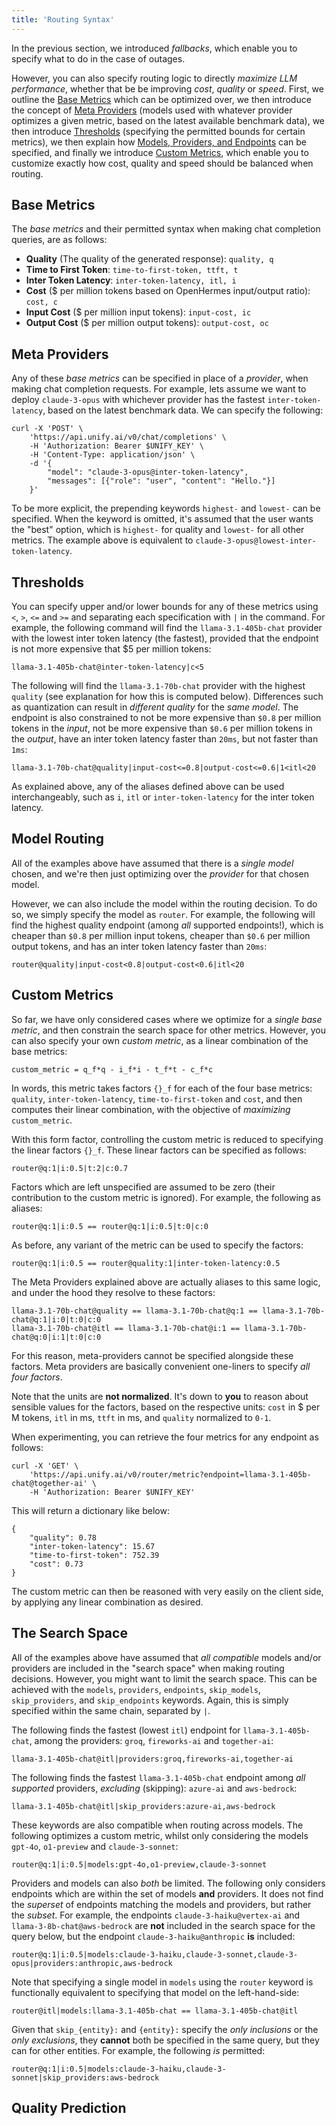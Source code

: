 ```yaml
---
title: 'Routing Syntax'
---
```


In the previous section, we introduced *fallbacks*, which enable you to specify what to
do in the case of outages.

However, you can also specify routing logic to directly *maximize LLM performance*,
whether that be be improving *cost*, *quality* or *speed*. First, we outline the
[Base Metrics](#base-metrics) which can be optimized over, we then introduce the concept
of [Meta Providers](#meta-providers) (models used with whatever provider optimizes a
given metric, based on the latest available benchmark data),
we then introduce [Thresholds](#thresholds) (specifying the permitted bounds for certain metrics),
we then explain how [Models, Providers, and Endpoints](#models-providers-and-endpoints)
can be specified, and finally we introduce [Custom Metrics](#custom-metrics),
which enable you to customize exactly how cost, quality and speed should be balanced
when routing.

## Base Metrics

The *base metrics* and their permitted syntax when making chat completion queries,
are as follows:

- **Quality** (The quality of the generated response): `quality, q`
- **Time to First Token**: `time-to-first-token, ttft, t`
- **Inter Token Latency**: `inter-token-latency, itl, i`
- **Cost** ($ per million tokens based on OpenHermes input/output ratio): `cost, c`
- **Input Cost** ($ per million input tokens): `input-cost, ic`
- **Output Cost** ($ per million output tokens): `output-cost, oc`

## Meta Providers

Any of these *base metrics* can be specified in place of a *provider*,
when making chat completion requests. For example, lets assume we want to deploy
`claude-3-opus` with whichever provider has the fastest `inter-token-latency`,
based on the latest benchmark data. We can specify the following:

```shell
curl -X 'POST' \
    'https://api.unify.ai/v0/chat/completions' \
    -H 'Authorization: Bearer $UNIFY_KEY' \
    -H 'Content-Type: application/json' \
    -d '{
        "model": "claude-3-opus@inter-token-latency",
        "messages": [{"role": "user", "content": "Hello."}]
    }'
```

To be more explicit, the prepending keywords `highest-` and `lowest-` can be specified.
When the keyword is omitted, it's assumed that the user wants the "best" option, which
is `highest-` for quality and `lowest-` for all other metrics.
The example above is equivalent to `claude-3-opus@lowest-inter-token-latency`.

## Thresholds

You can specify upper and/or lower bounds for any of these metrics using `<`, `>`, `<=`
and `>=` and separating each specification with `|` in the command. For example, the
following command will find the `llama-3.1-405b-chat` provider with the lowest inter
token latency (the fastest), provided that the endpoint is not more expensive that $5
per million tokens:

```shell
llama-3.1-405b-chat@inter-token-latency|c<5
```

The following will find the `llama-3.1-70b-chat` provider with the highest `quality`
(see explanation for how this is computed below).
Differences such as quantization can result in *different quality* for the *same model*.
The endpoint is also constrained to not be more expensive than `$0.8` per million tokens
in the *input*, not be more expensive than `$0.6` per million tokens in the *output*,
have an inter token latency faster than `20ms`, but not faster than `1ms`:

```shell
llama-3.1-70b-chat@quality|input-cost<=0.8|output-cost<=0.6|1<itl<20
```

As explained above, any of the aliases defined above can be used interchangeably,
such as `i`, `itl` or `inter-token-latency` for the inter token latency.

## Model Routing

All of the examples above have assumed that there is a *single model* chosen,
and we're then just optimizing over the *provider* for that chosen model.

However, we can also include the model within the routing decision. To do so, we simply
specify the model as `router`. For example, the following will find the highest quality
endpoint (among *all* supported endpoints!), which is cheaper than `$0.8` per million
input tokens, cheaper than `$0.6` per million output tokens, and has an inter token
latency faster than `20ms`:

```shell
router@quality|input-cost<0.8|output-cost<0.6|itl<20
```

## Custom Metrics

So far, we have only considered cases where we optimize for a *single base metric*, and
then constrain the search space for other metrics. However, you can also specify your
own *custom metric*, as a linear combination of the base metrics:

```
custom_metric = q_f*q - i_f*i - t_f*t - c_f*c
```

In words, this metric takes factors `{}_f` for each of the four base metrics:
`quality`, `inter-token-latency`, `time-to-first-token` and `cost`, and then computes
their linear combination, with the objective of *maximizing* `custom_metric`.

With this form factor, controlling the custom metric is reduced to specifying the linear
factors `{}_f`. These linear factors can be specified as follows:

```
router@q:1|i:0.5|t:2|c:0.7
```

Factors which are left unspecified are assumed to be zero (their contribution to the
custom metric is ignored). For example, the following as aliases:

```
router@q:1|i:0.5 == router@q:1|i:0.5|t:0|c:0
```

As before, any variant of the metric can be used to specify the factors:

```
router@q:1|i:0.5 == router@quality:1|inter-token-latency:0.5
```

The Meta Providers explained above are actually aliases to this same logic,
and under the hood they resolve to these factors:

```
llama-3.1-70b-chat@quality == llama-3.1-70b-chat@q:1 == llama-3.1-70b-chat@q:1|i:0|t:0|c:0
llama-3.1-70b-chat@itl == llama-3.1-70b-chat@i:1 == llama-3.1-70b-chat@q:0|i:1|t:0|c:0
```

For this reason, meta-providers cannot be specified alongside these factors.
Meta providers are basically convenient one-liners to specify *all four factors*.

Note that the units are **not normalized**. It's down to **you** to reason about
sensible values for the factors, based on the respective units:
`cost` in $ per M tokens, `itl` in ms, `ttft` in ms, and `quality` normalized to `0-1`.

When experimenting, you can retrieve the four metrics for any endpoint as follows:

```shell
curl -X 'GET' \
    'https://api.unify.ai/v0/router/metric?endpoint=llama-3.1-405b-chat@together-ai' \
    -H 'Authorization: Bearer $UNIFY_KEY'
```

This will return a dictionary like below:

```
{
    "quality": 0.78
    "inter-token-latency": 15.67
    "time-to-first-token": 752.39
    "cost": 0.73
}
```

The custom metric can then be reasoned with very easily on the client side,
by applying any linear combination as desired.


## The Search Space

All of the examples above have assumed that *all compatible* models and/or providers are
included in the "search space" when making routing decisions. However,
you might want to limit the search space.
This can be achieved with the `models`, `providers`, `endpoints`, `skip_models`,
`skip_providers`, and `skip_endpoints` keywords.
Again, this is simply specified within the same chain, separated by `|`.

The following finds the fastest (lowest `itl`) endpoint for `llama-3.1-405b-chat`,
among the providers: `groq`, `fireworks-ai` and `together-ai`:

```shell
llama-3.1-405b-chat@itl|providers:groq,fireworks-ai,together-ai
```

The following finds the fastest `llama-3.1-405b-chat` endpoint among *all supported*
providers, *excluding* (skipping): `azure-ai` and `aws-bedrock`:

```shell
llama-3.1-405b-chat@itl|skip_providers:azure-ai,aws-bedrock
```

These keywords are also compatible when routing across models. The following optimizes
a custom metric, whilst only considering the models `gpt-4o`, `o1-preview` and
`claude-3-sonnet`:

```shell
router@q:1|i:0.5|models:gpt-4o,o1-preview,claude-3-sonnet
```

Providers and models can also *both* be limited. The following only considers endpoints
which are within the set of models **and** providers. It does not find the *superset* of
endpoints matching the models and providers, but rather the *subset*. For example,
the endpoints `claude-3-haiku@vertex-ai` and `llama-3-8b-chat@aws-bedrock` are **not**
included in the search space for the query below, but the endpoint
`claude-3-haiku@anthropic` **is** included:

```shell
router@q:1|i:0.5|models:claude-3-haiku,claude-3-sonnet,claude-3-opus|providers:anthropic,aws-bedrock
```

Note that specifying a single model in `models` using the `router` keyword is
functionally equivalent to specifying that model on the left-hand-side:

```
router@itl|models:llama-3.1-405b-chat == llama-3.1-405b-chat@itl
```

Given that `skip_{entity}:` and `{entity}:` specify the *only inclusions* or the
*only exclusions*, they **cannot** both be specified in the same query, but they can
for other entities. For example, the following *is* permitted:

```shell
router@q:1|i:0.5|models:claude-3-haiku,claude-3-sonnet|skip_providers:aws-bedrock
```

## Quality Prediction
